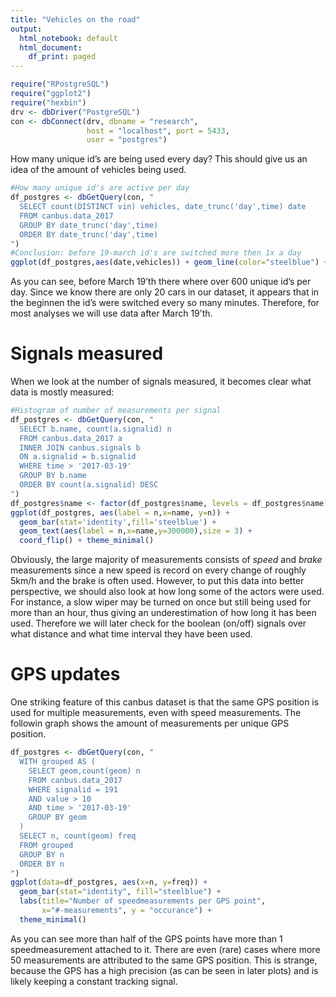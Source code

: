 ```yaml
---
title: "Vehicles on the road"
output:
  html_notebook: default
  html_document:
    df_print: paged
---
```

```r
require("RPostgreSQL")
require("ggplot2")
require("hexbin")
drv <- dbDriver("PostgreSQL")
con <- dbConnect(drv, dbname = "research",
                 host = "localhost", port = 5433,
                 user = "postgres")
```


How many unique id's are being used every day? This should give us an idea of the amount of vehicles being used. 
```r
#How many unique id's are active per day
df_postgres <- dbGetQuery(con, "
  SELECT count(DISTINCT vin) vehicles, date_trunc('day',time) date
  FROM canbus.data_2017 
  GROUP BY date_trunc('day',time)
  ORDER BY date_trunc('day',time)
")
#Conclusion: before 19-march id's are switched more then 1x a day
ggplot(df_postgres,aes(date,vehicles)) + geom_line(color="steelblue") + theme_bw()
```

As you can see, before March 19'th there where over 600 unique id's per day. Since we know there are only 20 cars in our dataset, it appears that in the beginnen the id's were switched every so many minutes. Therefore, for most analyses we will use data after March 19'th.

# Signals measured

When we look at the number of signals measured, it becomes clear what data is mostly measured:
```r
#Histogram of number of measurements per signal
df_postgres <- dbGetQuery(con, "
  SELECT b.name, count(a.signalid) n
  FROM canbus.data_2017 a
  INNER JOIN canbus.signals b
  ON a.signalid = b.signalid
  WHERE time > '2017-03-19'
  GROUP BY b.name
  ORDER BY count(a.signalid) DESC
")
df_postgres$name <- factor(df_postgres$name, levels = df_postgres$name[order(df_postgres$n)])
ggplot(df_postgres, aes(label = n,x=name, y=n)) +
  geom_bar(stat='identity',fill='steelblue') +
  geom_text(aes(label = n,x=name,y=300000),size = 3) +
  coord_flip() + theme_minimal()
```
Obviously, the large majority of measurements consists of *speed* and *brake* measurements since a new speed is record on every change of roughly 5km/h and the brake is often used. However, to put this data into better perspective, we should also look at how long some of the actors were used. For instance, a slow wiper may be turned on once but still being used for more than an hour, thus giving an underestimation of how long it has been used. Therefore we will later check for the boolean (on/off) signals over what distance and what time interval they have been used.

# GPS updates
One striking feature of this canbus dataset is that the same GPS position is used for multiple measurements, even with speed measurements. The followin graph shows the amount of measurements per unique GPS position. 
```r
df_postgres <- dbGetQuery(con, "
  WITH grouped AS (
    SELECT geom,count(geom) n
    FROM canbus.data_2017 
    WHERE signalid = 191 
    AND value > 10
    AND time > '2017-03-19'
    GROUP BY geom
  )
  SELECT n, count(geom) freq
  FROM grouped
  GROUP BY n
  ORDER BY n
")
ggplot(data=df_postgres, aes(x=n, y=freq)) +
  geom_bar(stat="identity", fill="steelblue") +
  labs(title="Number of speedmeasurements per GPS point", 
       x="#-measurements", y = "occurance") +
  theme_minimal()
```
As you can see more than half of the GPS points have more than 1 speedmeasurement attached to it. There are even (rare) cases where more 50 measurements are attributed to the same GPS position. This is strange, because the GPS has a high precision (as can be seen in later plots) and is likely keeping a constant tracking signal.